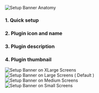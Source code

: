 

<Section title="Anatomy" border={true} style={{ paddingTop: 0 }}>
	<img src={Anatomy} alt="Setup Banner Anatomy" style={{ marginBottom: 20 }} />
	<h3>1. Quick setup</h3>
	<h3>2. Plugin icon and name</h3>
	<h3>3. Plugin description</h3>
	<h3>4. Plugin thumbnail</h3>
</Section>

<Section title="Screen size: Xlarge">
	<img
		src={ScreenSizeXLarge}
		alt="Setup Banner on XLarge Screens"
		style={{ marginBottom: 20 }}
	/>
</Section>

<Section title="Screen size: Large (Default)">
	<img
		src={ScreenSizeLarge}
		alt="Setup Banner on Large Screens ( Default )"
		style={{ marginBottom: 20 }}
	/>
</Section>

<Section title="Screen size: Medium">
	<img
		src={ScreenSizeMedium}
		alt="Setup Banner on Medium Screens"
		style={{ marginBottom: 20 }}
	/>
</Section>

<Section title="Screen size: Small">
	<img
		src={ScreenSizeSmall}
		alt="Setup Banner on Small Screens"
		style={{ marginBottom: 20 }}
	/>
</Section>

